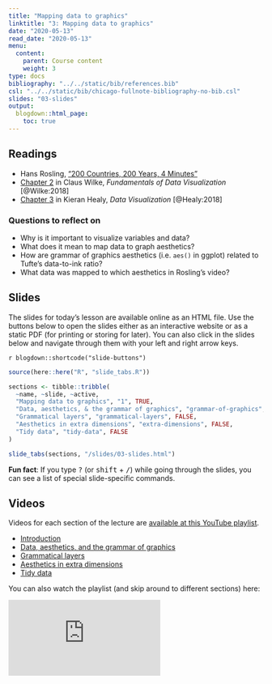 ```yaml
---
title: "Mapping data to graphics"
linktitle: "3: Mapping data to graphics"
date: "2020-05-13"
read_date: "2020-05-13"
menu:
  content:
    parent: Course content
    weight: 3
type: docs
bibliography: "../../static/bib/references.bib"
csl: "../../static/bib/chicago-fullnote-bibliography-no-bib.csl"
slides: "03-slides"
output:
  blogdown::html_page:
    toc: true
---
```


## Readings

- <i class="fab fa-youtube"></i> Hans Rosling, ["200 Countries, 200 Years, 4 Minutes"](https://www.youtube.com/watch?v=jbkSRLYSojo)
- <i class="fas fa-book"></i> [Chapter 2](https://serialmentor.com/dataviz/aesthetic-mapping.html) in Claus Wilke, *Fundamentals of Data Visualization* [@Wilke:2018]
- <i class="fas fa-book"></i> [Chapter 3](http://socviz.co/makeplot.html) in Kieran Healy, *Data Visualization* [@Healy:2018]

### Questions to reflect on

- Why is it important to visualize variables and data?
- What does it mean to map data to graph aesthetics?
- How are grammar of graphics aesthetics (i.e. `aes()` in ggplot) related to Tufte's data-to-ink ratio?
- What data was mapped to which aesthetics in Rosling's video?


## Slides

The slides for today's lesson are available online as an HTML file. Use the buttons below to open the slides either as an interactive website or as a static PDF (for printing or storing for later). You can also click in the slides below and navigate through them with your left and right arrow keys.

`r blogdown::shortcode("slide-buttons")`

```r
source(here::here("R", "slide_tabs.R"))

sections <- tibble::tribble(
  ~name, ~slide, ~active,
  "Mapping data to graphics", "1", TRUE,
  "Data, aesthetics, & the grammar of graphics", "grammar-of-graphics", FALSE,
  "Grammatical layers", "grammatical-layers", FALSE,
  "Aesthetics in extra dimensions", "extra-dimensions", FALSE,
  "Tidy data", "tidy-data", FALSE
)

slide_tabs(sections, "/slides/03-slides.html")
```

:::fyi
**Fun fact**: If you type <kbd>?</kbd> (or <kbd>shift</kbd> + <kbd>/</kbd>) while going through the slides, you can see a list of special slide-specific commands.
:::


## Videos

Videos for each section of the lecture are [available at this YouTube playlist](https://www.youtube.com/playlist?list=PLS6tnpTr39sF-mpzuaQaDw5VoOgp359Z9).

- [Introduction](https://www.youtube.com/watch?v=ukDGvD3XXHg&list=PLS6tnpTr39sF-mpzuaQaDw5VoOgp359Z9)
- [Data, aesthetics, and the grammar of graphics](https://www.youtube.com/watch?v=S56YAocj-hk&list=PLS6tnpTr39sF-mpzuaQaDw5VoOgp359Z9&)
- [Grammatical layers](https://www.youtube.com/watch?v=DVr8ubJ7JHk&list=PLS6tnpTr39sF-mpzuaQaDw5VoOgp359Z9)
- [Aesthetics in extra dimensions](https://www.youtube.com/watch?v=pfYkWZcTHAM&list=PLS6tnpTr39sF-mpzuaQaDw5VoOgp359Z9)
- [Tidy data](https://www.youtube.com/watch?v=KHpZ1oa_99g&list=PLS6tnpTr39sF-mpzuaQaDw5VoOgp359Z9)

You can also watch the playlist (and skip around to different sections) here:

<div class="embed-responsive embed-responsive-16by9">
<iframe class="embed-responsive-item" src="https://www.youtube.com/embed/videoseries?list=PLS6tnpTr39sF-mpzuaQaDw5VoOgp359Z9" frameborder="0" allow="accelerometer; autoplay; encrypted-media; gyroscope; picture-in-picture" allowfullscreen></iframe>
</div>
